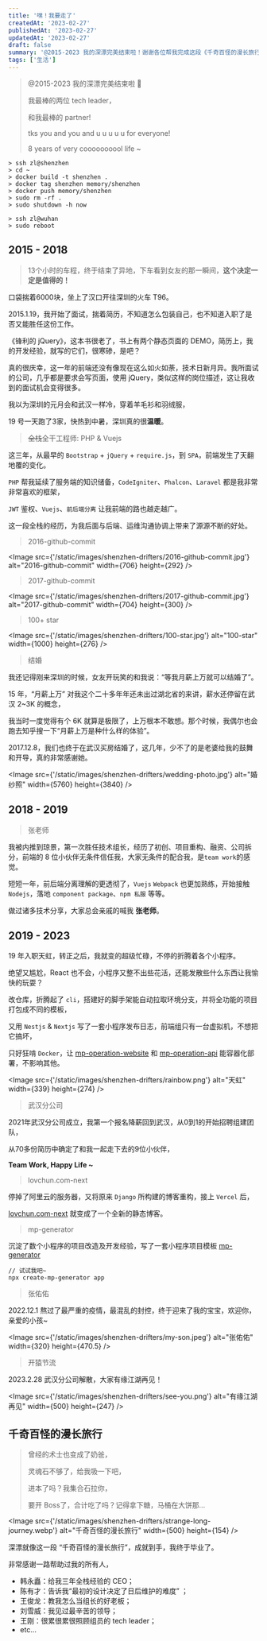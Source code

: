 ```yaml
---
title: '嘿！我要走了'
createdAt: '2023-02-27'
publishedAt: '2023-02-27'
updatedAt: '2023-02-27'
draft: false
summary: '@2015-2023 我的深漂完美结束啦！谢谢各位帮我完成这段《千奇百怪的漫长旅行》。'
tags: ['生活']
---
```


> @2015-2023 我的深漂完美结束啦 :tada:
>
> 我最棒的两位 tech leader，
>
> 和我最棒的 partner!
>
> tks you and you and u u u u u for everyone!
>
> 8 years of very coooooooool life ~

```shell:rebot
> ssh zl@shenzhen
> cd ~
> docker build -t shenzhen .
> docker tag shenzhen memory/shenzhen
> docker push memory/shenzhen
> sudo rm -rf .
> sudo shutdown -h now

> ssh zl@wuhan
> sudo reboot
```

## 2015 - 2018

> 13个小时的车程，终于结束了异地，下车看到女友的那一瞬间，**这个决定一定是值得的！**

口袋揣着6000块，坐上了汉口开往深圳的火车 T96。

2015.1.19，我开始了面试，揣着简历，不知道怎么包装自己，也不知道入职了是否又能胜任这份工作。

《锋利的 jQuery》，这本书很老了，书上有两个静态页面的 DEMO，简历上，我的开发经验，就写的它们，很寒碜，是吧？

真的很庆幸，这一年的前端还没有像现在这么如火如荼，技术日新月异。我所面试的公司，几乎都是要求会写页面，使用 jQuery，类似这样的岗位描述，这让我收到的面试机会变得很多。

我以为深圳的元月会和武汉一样冷，穿着羊毛衫和羽绒服，

19 号一天跑了3家，快热到中暑，深圳真的很**温暖**。

> ~~全栈~~全干工程师: PHP & Vuejs

这三年，从最早的 `Bootstrap` + `jQuery` + `require.js`，到 `SPA`，前端发生了天翻地覆的变化。

`PHP` 帮我延续了服务端的知识储备，`CodeIgniter`、`Phalcon`、`Laravel` 都是我非常非常喜欢的框架，

`JWT` 鉴权、`Vuejs`、`前后端分离` 让我前端的路也越走越广。

这一段全栈的经历，为我后面与后端、运维沟通协调上带来了源源不断的好处。

> 2016-github-commit

<Image src={'/static/images/shenzhen-drifters/2016-github-commit.jpg'} alt="2016-github-commit" width={706} height={292} />

> 2017-github-commit

<Image src={'/static/images/shenzhen-drifters/2017-github-commit.jpg'} alt="2017-github-commit" width={704} height={300} />

> 100+ star

<Image src={'/static/images/shenzhen-drifters/100-star.jpg'} alt="100-star" width={1000} height={276} />

> 结婚

我还记得刚来深圳的时候，女友开玩笑的和我说：“等我月薪上万就可以结婚了”。

15 年，“月薪上万” 对我这个二十多年年还未出过湖北省的来讲，薪水还停留在武汉 2~3K 的概念，

我当时一度觉得有个 6K 就算是极限了，上万根本不敢想。那个时候，我偶尔也会跑去知乎搜一下“月薪上万是种什么样的体验”。

2017.12.8，我们也终于在武汉买房结婚了，这几年，少不了的是老婆给我的鼓舞和开导，真的非常感谢她。

<Image src={'/static/images/shenzhen-drifters/wedding-photo.jpg'} alt="婚纱照" width={5760} height={3840} />

## 2018 - 2019

> 张老师

我被内推到琼景，第一次胜任技术组长，经历了初创、项目重构、融资、公司拆分，前端的 8 位小伙伴无条件信任我，大家无条件的配合我，是`team work`的感觉。

短短一年，前后端分离理解的更透彻了，`Vuejs` `Webpack` 也更加熟练，开始接触 `Nodejs`，落地 `component package`、`npm 私服` 等等。

做过诸多技术分享，大家总会亲戚的喊我 **张老师**。

## 2019 - 2023

19 年入职天虹，转正之后，我就变的超级忙碌，不停的折腾着各个小程序。

绝望又尴尬，React 也不会，小程序又整不出些花活，还能发散些什么东西让我愉快的玩耍？

改仓库，折腾起了 `cli`，搭建好的脚手架能自动拉取环境分支，并将全功能的项目打包成不同的模板，

又用 `Nestjs` & `Nextjs` 写了一套小程序发布日志，前端组只有一台虚拟机，不想把它搞坏，

只好狂啃 `Docker`，让 [mp-operation-website](https://github.com/PassionZale/mp-operation-website) 和 [mp-operation-api](https://github.com/PassionZale/mp-operation-api) 能容器化部署，不影响其他。

<Image src={'/static/images/shenzhen-drifters/rainbow.png'} alt="天虹" width={339} height={274} />

> 武汉分公司

2021年武汉分公司成立，我第一个报名降薪回到武汉，从0到1的开始招聘组建团队，

从70多份简历中确定了和我一起走下去的9位小伙伴，

**Team Work, Happy Life ~**

> lovchun.com-next

停掉了阿里云的服务器，又将原来 `Django` 所构建的博客重构，接上 `Vercel` 后，

[lovchun.com-next](https://github.com/PassionZale/lovchun.com-next) 就变成了一个全新的静态博客。

> mp-generator

沉淀了数个小程序的项目改造及开发经验，写了一套小程序项目模板 [mp-generator](https://github.com/PassionZale/mp-generator)

```shell
// 试试我吧~
npx create-mp-generator app
```

> 张佑佑

2022.12.1 熬过了最严重的疫情，最混乱的封控，终于迎来了我的宝宝，欢迎你，亲爱的小孩~

<Image src={'/static/images/shenzhen-drifters/my-son.jpeg'} alt="张佑佑" width={320} height={470.5} />

> 开猿节流

2023.2.28 武汉分公司解散，大家有缘江湖再见！

<Image src={'/static/images/shenzhen-drifters/see-you.png'} alt="有缘江湖再见" width={500} height={247} />

## 千奇百怪的漫长旅行

> 曾经的术士也变成了奶爸，
>
> 灵魂石不够了，给我吸一下吧，
>
> 进本了吗？我集合石拉你，
>
> 要开 Boss了，合计吃了吗？记得拿下糖，马桶在大饼那...

<Image src={'/static/images/shenzhen-drifters/strange-long-journey.webp'} alt="千奇百怪的漫长旅行" width={500} height={154} />

深漂就像这一段 “千奇百怪的漫长旅行”，成就到手，我终于毕业了。

非常感谢一路帮助过我的所有人，

- 韩永矗：给我三年全栈经验的 CEO；
- 陈有才：告诉我“最初的设计决定了日后维护的难度” ；
- 王俊龙：教我怎么当组长的好老板；
- 刘雪威：我见过最辛苦的领导；
- 王刚：很累很累很照顾组员的 tech leader；
- etc...